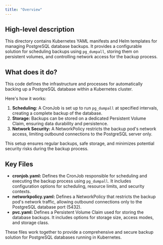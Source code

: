 ```yaml
---
title: "Overview"
---
```


## High-level description
This directory contains Kubernetes YAML manifests and Helm templates for managing PostgreSQL database backups. It provides a configurable solution for scheduling backups using `pg_dumpall`, storing them on persistent volumes, and controlling network access for the backup process.

## What does it do?
This code defines the infrastructure and processes for automatically backing up a PostgreSQL database within a Kubernetes cluster. 

Here's how it works:

1. **Scheduling:** A CronJob is set up to run `pg_dumpall` at specified intervals, creating a complete backup of the database.
2. **Storage:** Backups can be stored on a dedicated Persistent Volume Claim, ensuring data durability and persistence.
3. **Network Security:** A NetworkPolicy restricts the backup pod's network access, limiting outbound connections to the PostgreSQL server only.

This setup ensures regular backups, safe storage, and minimizes potential security risks during the backup process.

## Key Files
- **cronjob.yaml:** Defines the CronJob responsible for scheduling and executing the backup process using `pg_dumpall`. It includes configuration options for scheduling, resource limits, and security contexts.
- **networkpolicy.yaml:** Defines a NetworkPolicy that restricts the backup pod's network traffic, allowing outbound connections only to the PostgreSQL database port (5432).
- **pvc.yaml:** Defines a Persistent Volume Claim used for storing the database backups. It includes options for storage size, access modes, and storage class.

These files work together to provide a comprehensive and secure backup solution for PostgreSQL databases running in Kubernetes. 
